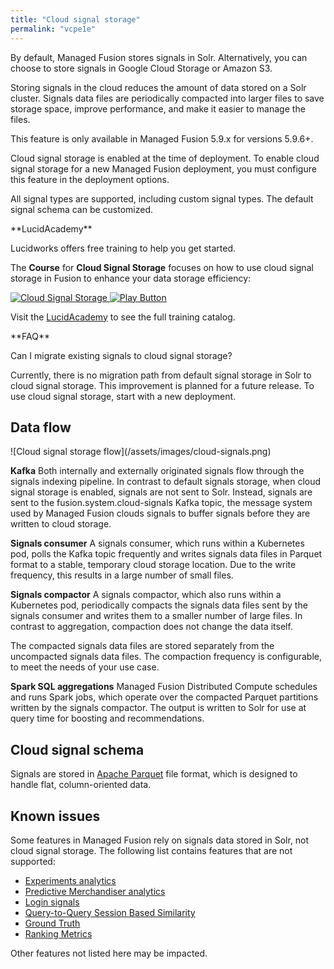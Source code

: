 ```yaml
---
title: "Cloud signal storage"
permalink: "vcpe1e"
---
```


By default, Managed Fusion stores signals in Solr. Alternatively, you can choose to store signals in Google Cloud Storage or Amazon S3.

Storing signals in the cloud reduces the amount of data stored on a Solr cluster. Signals data files are periodically compacted into larger files to save storage space, improve performance, and make it easier to manage the files.

<Note>
This feature is only available in Managed Fusion 5.9.x for versions 5.9.6+.
</Note>

Cloud signal storage is enabled at the time of deployment. To enable cloud signal storage for a new Managed Fusion deployment, you must configure this feature in the deployment options.

All signal types are supported, including custom signal types. The default signal schema can be customized.

<Note>
**LucidAcademy**

Lucidworks offers free training to help you get started.

The **Course** for **Cloud Signal Storage** focuses on how to use cloud signal storage in Fusion to enhance your data storage efficiency:

<Frame>
  <a href="https://academy.lucidworks.com/cloud-signal-storage" target="_blank">
    <div class="note-image-wrapper">
      <img noZoom src="/assets/images/training-covers/cloud-signal-storage.jpg" alt="Cloud Signal Storage" class="note-image" />
      <img noZoom src="/images/play-btn.svg" alt="Play Button" class="note-image-overlay" />
    </div>
  </a>
</Frame>


Visit the [LucidAcademy](https://academy.lucidworks.com) to see the full training catalog.

</Note>

<Tip>
**FAQ**

Can I migrate existing signals to cloud signal storage?

Currently, there is no migration path from default signal storage in Solr to cloud signal storage. This improvement is planned for a future release. To use cloud signal storage, start with a new deployment.

</Tip>

## Data flow

<Frame>![Cloud signal storage flow](/assets/images/cloud-signals.png)</Frame>

**Kafka**
    Both internally and externally originated signals flow through the signals indexing pipeline. In contrast to default signals storage, when cloud signal storage is enabled, signals are not sent to Solr. Instead, signals are sent to the fusion.system.cloud-signals Kafka topic, the message system used by Managed Fusion clouds signals to buffer signals before they are written to cloud storage.

**Signals consumer**
    A signals consumer, which runs within a Kubernetes pod, polls the Kafka topic frequently and writes signals data files in Parquet format to a stable, temporary cloud storage location. Due to the write frequency, this results in a large number of small files.

**Signals compactor**
    A signals compactor, which also runs within a Kubernetes pod, periodically compacts the signals data files sent by the signals consumer and writes them to a smaller number of large files. In contrast to aggregation, compaction does not change the data itself.

The compacted signals data files are stored separately from the uncompacted signals data files. The compaction frequency is configurable, to meet the needs of your use case.

**Spark SQL aggregations**
    Managed Fusion Distributed Compute schedules and runs Spark jobs, which operate over the compacted Parquet partitions written by the signals compactor. The output is written to Solr for use at query time for boosting and recommendations.

## Cloud signal schema

Signals are stored in [Apache Parquet](https://parquet.apache.org/) file format, which is designed to handle flat, column-oriented data.

## Known issues

Some features in Managed Fusion rely on signals data stored in Solr, not cloud signal storage. The following list contains features that are not supported:

* [Experiments analytics](/managed-fusion/5.9/mykfo7/experiments)
* [Predictive Merchandiser analytics](/managed-fusion/5.9/74h98q/predictive-merchandiser)
* [Login signals](/managed-fusion/5.9/lvj31z/signals-types-and-structures#login)
* [Query-to-Query Session Based Similarity](/managed-fusion/5.9/6e6pkd/query-to-query-session-based-similarity)
* [Ground Truth](/managed-fusion/5.9/z7fcuq/ground-truth)
* [Ranking Metrics](/managed-fusion/5.9/ufm17z/ranking-metrics)

Other features not listed here may be impacted.